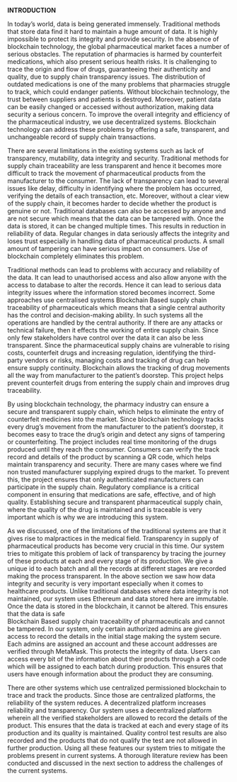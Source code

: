 **INTRODUCTION**

In today’s world, data is being generated immensely. Traditional methods that store 
data find it hard to maintain a huge amount of data. It is highly impossible to protect 
its integrity and provide security. In the absence of blockchain technology, the global 
pharmaceutical market faces a number of serious obstacles. The reputation of 
pharmacies is harmed by counterfeit medications, which also present serious health 
risks. It is challenging to trace the origin and flow of drugs, guaranteeing their 
authenticity and quality, due to supply chain transparency issues. The distribution of 
outdated medications is one of the many problems that pharmacies struggle to track, 
which could endanger patients. Without blockchain technology, the trust between 
suppliers and patients is destroyed. Moreover, patient data can be easily changed or 
accessed without authorization, making data security a serious concern. To improve 
the overall integrity and efficiency of the pharmaceutical industry, we use decentralized 
systems. Blockchain technology can address these problems by offering a safe, 
transparent, and unchangeable record of supply chain transactions. 

There are several limitations in the existing systems such as lack of transparency, 
mutability, data integrity and security. Traditional methods for supply chain traceability 
are less transparent and hence it becomes more difficult to track the movement of 
pharmaceutical products from the manufacturer to the consumer. The lack of 
transparency can lead to several issues like delay, difficulty in identifying where the 
problem has occurred, verifying the details of each transaction, etc. Moreover, without 
a clear view of the supply chain, it becomes harder to decide whether the product is 
genuine or not. Traditional databases can also be accessed by anyone and are not 
secure which means that the data can be tampered with. Once the data is stored, it 
can be changed multiple times. This results in reduction in reliability of data. Regular 
changes in data seriously affects the integrity and loses trust especially in handling 
data of pharmaceutical products. A small amount of tampering can have serious 
impact on consumers. Use of blockchain completely eliminates this problem.  

Traditional methods can lead to problems with accuracy and reliability of the data. It 
can lead to unauthorised access and also allow anyone with the access to database 
to alter the records. Hence it can lead to serious data integrity issues where the 
information stored becomes incorrect. Some approaches use centralised systems 
Blockchain  Based supply chain traceability of pharmaceuticals 
which means that a single central authority has the control and decision-making ability. 
In such systems all the operations are handled by the central authority. If there are 
any attacks or technical failure, then it effects the working of entire supply chain. Since 
only few stakeholders have control over the data it can also be less transparent. Since 
the pharmaceutical supply chains are vulnerable to rising costs, counterfeit drugs and 
increasing regulation, identifying the third-party vendors or risks, managing costs and 
tracking of drug can help ensure supply continuity. Blockchain allows the tracking of 
drug movements all the way from manufacturer to the patient’s doorstep. This project 
helps prevent counterfeit drugs from entering the supply chain and improves drug 
traceability.  

By using blockchain technology, the pharmacy industry can ensure a secure and 
transparent supply chain, which helps to eliminate the entry of counterfeit medicines 
into the market. Since blockchain technology tracks every drug’s movement from the 
manufacturer to the patient’s doorstep, it becomes easy to trace the drug’s origin and 
detect any signs of tampering or counterfeiting. The project includes real time 
monitoring of the drugs produced until they reach the consumer. Consumers can verify 
the track record and details of the product by scanning a QR code, which helps 
maintain transparency and security. There are many cases where we find non trusted 
manufacturer supplying expired drugs to the market. To prevent this, the project 
ensures that only authenticated manufacturers can participate in the supply chain. 
Regulatory compliance is a critical component in ensuring that medications are safe, 
effective, and of high quality. Establishing secure and transparent pharmaceutical 
supply chain, where the quality of the drug is maintained and is traceable is very 
important which is why we are introducing this system. 

As we discussed, one of the limitations of the traditional systems are that it gives rise 
to malpractices in the medical field. Transparency in supply of pharmaceutical 
products has become very crucial in this time. Our system tries to mitigate this problem 
of lack of transparency by tracing the journey of these products at each and every 
stage of its production. We give a unique id to each batch and all the records at 
different stages are recorded making the process transparent. In the above section we 
saw how data integrity and security is very important especially when it comes to 
healthcare products. Unlike traditional databases where data integrity is not 
maintained, our system uses Ethereum and data stored here are immutable. Once the 
data is stored in the blockchain, it cannot be altered. This ensures that the data is safe                                                                                                                     
Blockchain  Based supply chain traceability of pharmaceuticals 
and cannot be tampered. In our system, only certain authorized admins are given 
access to record the details in the initial stage making the system secure. Each admins 
are assigned an account and these account addresses are verified through MetaMask. 
This protects the integrity of data. Users can access every bit of the information about 
their products through a QR code which will be assigned to each batch during 
production. This ensures that users have enough information about the product they 
are consuming.  

There are other systems which use centralized permissioned blockchain to trace and 
track the products. Since those are centralized platforms, the reliability of the system 
reduces. A decentralized platform increases reliability and transparency. Our system 
uses a decentralized platform wherein all the verified stakeholders are allowed to 
record the details of the product. This ensures that the data is tracked at each and 
every stage of its production and its quality is maintained. Quality control test results 
are also recorded and the products that do not qualify the test are not allowed in further 
production. Using all these features our system tries to mitigate the problems present 
in current systems. A thorough literature review has been conducted and discussed in 
the next section to address the challenges of the current systems. 